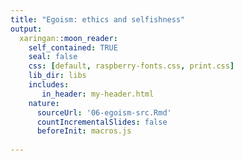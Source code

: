 ```yaml
---
title: "Egoism: ethics and selfishness"
output:
  xaringan::moon_reader:
    self_contained: TRUE
    seal: false
    css: [default, raspberry-fonts.css, print.css]
    lib_dir: libs
    includes:
       in_header: my-header.html
    nature:
      sourceUrl: '06-egoism-src.Rmd'
      countIncrementalSlides: false
      beforeInit: macros.js
      
---
```

